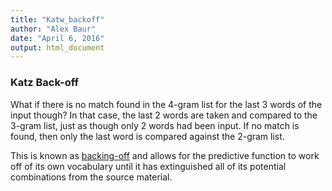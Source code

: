 ---
title: "Katw_backoff"
author: "Alex Baur"
date: "April 6, 2016"
output: html_document
---

### Katz Back-off

What if there is no match found in the 4-gram list for the last 3 words of the input though? In that case, the last 2 words are taken and compared to the 3-gram list, just as though only 2 words had been input. If no match is found, then only the last word is compared against the 2-gram list. 

This is known as [backing-off](https://en.wikipedia.org/wiki/Katz%27s_back-off_model) and allows for the predictive function to work off of its own vocabulary until it has extinguished all of its potential combinations from the source material.